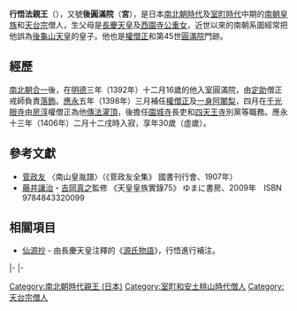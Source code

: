 {{東亞男性歷史人物
|名稱 =行悟法親王
|身份 =日本[[法親王|法親王]]
|國家 =[[日本|大和王朝]]
|時代 =[[南北朝時代_(日本)|南北朝時代]]、[[室町時代|室町時代]]
|姓 =（無）
|名 =不詳
|別名 =後圓滿院（宮）
|法號 =行悟
|封爵 =[[法親王|法親王]]
|出生日期 =[[天授_(長慶天皇)|天授]]三年／[[永和_(後圓融天皇)|永和]]三年（1377年）
|逝世日期 =[[應永|應永]]十三年二月十二（1406年3月2日）（29歲））
|父親 = [[長慶天皇|長慶天皇]]
|母親 = [[西園寺公重女|西園寺公重女]]
|異母兄弟 =[[世泰親王|世泰親王]]<br>[[海門承朝|海門承朝]]<br>[[尊聖_(勸修寺)|尊聖]]<br>皇子某（[[玉川宮|玉川宮]]）
}}
{{Japanese|japanese=行悟法親王|kana=もりあきしんのう|romaji=Gyōgo Hō shin nō}}
'''行悟法親王'''（{{bd|1377年||1406年|3月2日}}），又號'''後圓滿院'''（'''宮'''），是日本[[南北朝時代_(日本)|南北朝時代]]及[[室町時代|室町時代]]中期的[[南朝_(日本)|南朝]][[皇族|皇族]]和[[天台宗|天台宗]]僧人，生父母是[[長慶天皇|長慶天皇]]及[[西園寺公重女|西園寺公重女]]，近世以來的南朝系圖經常把他誤為[[後龜山天皇|後龜山天皇]]的皇子。他也是[[權僧正|權僧正]]和第45世[[圓滿院|圓滿院]]門跡。

== 經歷 ==
[[南北朝合一|南北朝合一]]後，在[[明德_(日本)|明德]]三年（1392年）十二月16歲的他入室圓滿院，由[[定助|定助]]僧正戒師負責[[落飾|落飾]]。[[應永|應永]]五年（1398年）三月補任[[權僧正|權僧正]]及[[一身阿闍梨|一身阿闍梨]]，四月在[[千光眼寺|千光眼寺]]由[[房淳|房淳]]權僧正為他[[傳法灌頂|傳法灌頂]]，後擔任[[園城寺|園城寺]]長吏和[[四天王寺|四天王寺]]別黨等職務。應永十三年（1406年）二月十二戌時入寂，享年30歲（虛歲）。

== 參考文獻 ==
* [[菅政友|菅政友]] 〈南山皇胤譜〉（《菅政友全集》 國書刊行會、1907年）
* [[藤井讓治|藤井讓治]]・[[吉岡真之|吉岡真之]]監修 《天皇皇族實錄75》 ゆまに書房、2009年　ISBN 9784843320099

== 相關項目 ==
* [[仙源抄|仙源抄]] - 由長慶天皇注釋的《[[源氏物語|源氏物語]]》，行悟進行補注。

{{start box|width=auto}}
{{s-rel}}
|-
{{s-before|[[性覺法親王|性覺法親王]]}}
{{s-title|rows=2|[[圓滿院|圓滿院]]門跡|第45世<br>第48世}}
{{s-after|[[行助入道親王|行助入道親王]]}}
|-
{{s-before|[[尊濟法親王|尊濟法親王]]}}
{{s-after|[[圓悟王|圓悟王]]}}
{{end box}}

[[Category:南北朝時代親王_(日本)|Category:南北朝時代親王 (日本)]]
[[Category:室町和安土桃山時代僧人|Category:室町和安土桃山時代僧人]]
[[Category:天台宗僧人|Category:天台宗僧人]]